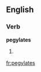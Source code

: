 
==English==

===Verb===
'''pegylates'''

# {{third-person singular of|[[pegylate]]}}

[[fr:pegylates]]